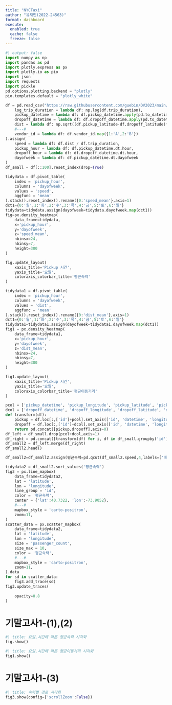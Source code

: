 ```yaml
---
title: "NYCTaxi"
author: "유재민(2022-24563)"
format: dashboard
execute: 
  enabled: true
  cache: false
  freeze: false
---
```


```python
#| output: false
import numpy as np
import pandas as pd
import plotly.express as px
import plotly.io as pio
import json
import requests
import pickle
pd.options.plotting.backend = "plotly"
pio.templates.default = "plotly_white"

df = pd.read_csv("https://raw.githubusercontent.com/guebin/DV2023/main/posts/NYCTaxi.csv").assign(
    log_trip_duration = lambda df: np.log(df.trip_duration),
    pickup_datetime = lambda df: df.pickup_datetime.apply(pd.to_datetime),
    dropoff_datetime = lambda df: df.dropoff_datetime.apply(pd.to_datetime),
    dist = lambda df: np.sqrt((df.pickup_latitude-df.dropoff_latitude)**2 + (df.pickup_longitude-df.dropoff_longitude)**2),
    #---#
    vendor_id = lambda df: df.vendor_id.map({1:'A',2:'B'})
).assign(
    speed = lambda df: df.dist / df.trip_duration,
    pickup_hour = lambda df: df.pickup_datetime.dt.hour,
    dropoff_hour = lambda df: df.dropoff_datetime.dt.hour,
    dayofweek = lambda df: df.pickup_datetime.dt.dayofweek
)
df_small = df[::100].reset_index(drop=True)

tidydata = df.pivot_table(
    index = 'pickup_hour',
    columns = 'dayofweek',
    values = 'speed',
    aggfunc = 'mean'
).stack().reset_index().rename({0:'speed_mean'},axis=1)
dct1={0:'월',1:'화',2:'수',3:'목',4:'금',5:'토',6:'일'}
tidydata=tidydata.assign(dayofweek=tidydata.dayofweek.map(dct1))
fig=px.density_heatmap(
    data_frame=tidydata,
    x='pickup_hour',
    y='dayofweek',
    z='speed_mean',
    nbinsx=24,
    nbinsy=7,
    height=300
)

fig.update_layout(
    xaxis_title='Pickup 시간',
    yaxis_title='요일',
    coloraxis_colorbar_title='평균속력'
)

tidydata1 = df.pivot_table(
    index = 'pickup_hour',
    columns = 'dayofweek',
    values = 'dist',
    aggfunc = 'mean'
).stack().reset_index().rename({0:'dist_mean'},axis=1)
dct1={0:'월',1:'화',2:'수',3:'목',4:'금',5:'토',6:'일'}
tidydata1=tidydata1.assign(dayofweek=tidydata1.dayofweek.map(dct1))
fig1 = px.density_heatmap(
    data_frame=tidydata1,
    x='pickup_hour',
    y='dayofweek',
    z='dist_mean',
    nbinsx=24,
    nbinsy=7,
    height=300
)

fig1.update_layout(
    xaxis_title='Pickup 시간',
    yaxis_title='요일',
    coloraxis_colorbar_title='평균이동거리'
)

pcol = ['pickup_datetime', 'pickup_longitude', 'pickup_latitude', 'pickup_hour']
dcol = ['dropoff_datetime', 'dropoff_longitude', 'dropoff_latitude', 'dropoff_hour']
def transform(df):
    pickup = df.loc[:,['id']+pcol].set_axis(['id', 'datetime', 'longitude', 'latitude', 'hour'],axis=1).assign(type = 'pickup')
    dropoff = df.loc[:,['id']+dcol].set_axis(['id', 'datetime', 'longitude', 'latitude', 'hour'],axis=1).assign(type = 'dropoff')
    return pd.concat([pickup,dropoff],axis=0)
df_left = df_small.drop(pcol+dcol,axis=1)
df_right = pd.concat([transform(df) for i, df in df_small.groupby('id')]).reset_index(drop=True)
df_small2 = df_left.merge(df_right)
df_small2.head()

df_small2=df_small2.assign(평균속력=pd.qcut(df_small2.speed,4,labels=['매우느림','조금느림','조금빠름','매우빠름']))

tidydata2 = df_small2.sort_values('평균속력')
fig3 = px.line_mapbox(
    data_frame=tidydata2,
    lat = 'latitude',
    lon = 'longitude',
    line_group = 'id',
    color = '평균속력',
    center = {'lat':40.7322, 'lon':-73.9052},
    #---#
    mapbox_style = 'carto-positron',
    zoom=11,   
)
scatter_data = px.scatter_mapbox(
    data_frame=tidydata2,
    lat = 'latitude',
    lon = 'longitude',
    size = 'passenger_count',
    size_max = 10,
    color = '평균속력',
    #---#
    mapbox_style = 'carto-positron',
    zoom=11,   
).data 
for sd in scatter_data: 
    fig3.add_trace(sd)
fig3.update_traces(
    
    opacity=0.8
)
```

# 기말고사1-(1),(2)

```python
#| title: 요일,시간에 따른 평균속력 시각화        
fig.show()
```

```python
#| title: 요일,시간에 따른 평균이동거리 시각화        
fig1.show()
```

# 기말고사1-(3)

```python
#| title: 속력별 경로 시각화
fig3.show(config={'scrollZoom':False})
```